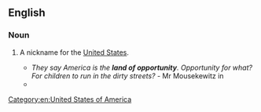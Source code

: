 ==English==

===Noun===
{{head|en|noun}}

# {{context|idiomatic|lang=en}} A nickname for the [[United States]].
#* ''They say America is the '''land of opportunity'''. Opportunity for what? For children to run in the dirty streets?'' - Mr Mousekewitz in ''{{w|An American Tail: Fievel Goes West}}''
#* {{quote-magazine|date=2013-06-07|author={{w|Joseph Stiglitz}}
|volume=188|issue=26|page=19|magazine={{w|The Guardian Weekly}}
|title=[http://www.guardian.co.uk/commentisfree/2013/may/27/globalisation-is-about-taxes-too Globalisation is about taxes too]
|passage=It is time the international community faced the reality: we have an unmanageable, unfair, distortionary global tax regime. [&hellip;] It is the starving of the public sector which has been pivotal in America no longer being the '''land of opportunity''' – with a child's life prospects more dependent on the income and education of its parents than in other advanced countries.}}

[[Category:en:United States of America]]
